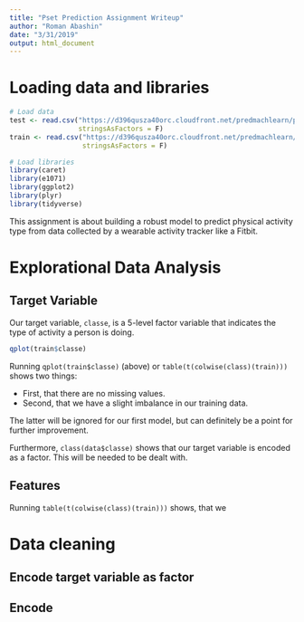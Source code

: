 ```yaml
---
title: "Pset Prediction Assignment Writeup"
author: "Roman Abashin"
date: "3/31/2019"
output: html_document
---
```


# Loading data and libraries

```r
# Load data
test <- read.csv("https://d396qusza40orc.cloudfront.net/predmachlearn/pml-testing.csv", 
                 stringsAsFactors = F)
train <- read.csv("https://d396qusza40orc.cloudfront.net/predmachlearn/pml-training.csv", 
                  stringsAsFactors = F)

# Load libraries
library(caret)
library(e1071)
library(ggplot2)
library(plyr)
library(tidyverse)
```


This assignment is about building a robust model to predict physical activity type from data collected by a wearable activity tracker like a Fitbit. 

# Explorational Data Analysis
## Target Variable
Our target variable, `classe`, is a 5-level factor variable that indicates the type of activity a person is doing.

```r
qplot(train$classe)
```

Running `qplot(train$classe)` (above) or `table(t(colwise(class)(train)))` shows two things:

* First, that there are no missing values.
* Second, that we have a slight imbalance in our training data. 

The latter will be ignored for our first model, but can definitely be a point for further improvement.

Furthermore, `class(data$classe)` shows that our target variable is encoded as a factor. This will be needed to be dealt with.

## Features
Running `table(t(colwise(class)(train)))` shows, that we 


# Data cleaning

## Encode target variable as factor

## Encode 